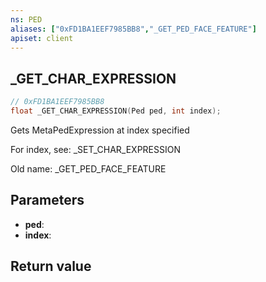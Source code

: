 ```yaml
---
ns: PED
aliases: ["0xFD1BA1EEF7985BB8","_GET_PED_FACE_FEATURE"]
apiset: client
---
```

## _GET_CHAR_EXPRESSION

```c
// 0xFD1BA1EEF7985BB8
float _GET_CHAR_EXPRESSION(Ped ped, int index);
```

Gets MetaPedExpression at index specified

For index, see: _SET_CHAR_EXPRESSION

Old name: _GET_PED_FACE_FEATURE

## Parameters
* **ped**:
* **index**:

## Return value